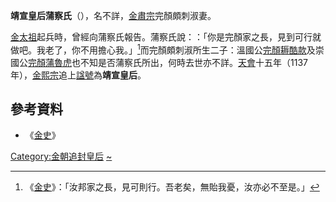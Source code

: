 '''靖宣皇后蒲察氏'''（{{bd|？||？|catIdx=H}}），名不詳，[[完颜颇剌淑|金肅宗]]完顏頗刺淑妻。

[[完颜阿骨打|金太祖]]起兵時，曾經向蒲察氏報告。蒲察氏說：：「你是完顏家之長，見到可行就做吧。我老了，你不用擔心我。」<ref>《[[金史|金史]]》：「汝邦家之長，見可則行。吾老矣，無貽我憂，汝亦必不至是。」</ref>而完顏頗刺淑所生二子：溫國公[[完顏耨酷款|完顏耨酷款]]及崇國公[[完顏蒲魯虎|完顏蒲魯虎]]也不知是否蒲察氏所出，何時去世亦不詳。[[天会_(金朝)|天會]]十五年（1137年），[[金熙宗|金熙宗]]追上[[諡號|諡號]]為'''靖宣皇后'''。

==參考資料==
*《[[金史|金史]]》
<div class="references-small">
<references></references>
</div>

{{模板:金朝皇后}}
{{金朝人物小作品}}
[[Category:金朝追封皇后|Category:金朝追封皇后]]
[[Category:蒲察氏|~]]